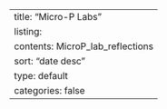 ---
title: "Micro-P Labs"
listing:
  contents: MicroP_lab_reflections
  sort: "date desc"
  type: default
  categories: false
---